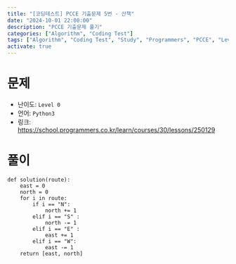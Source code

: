 ```yaml
---
title: "[코딩테스트] PCCE 기출문제 5번 - 산책"
date: "2024-10-01 22:00:00"
description: "PCCE 기출문제 풀기"
categories: ["Algorithm", "Coding Test"]
tags: ["Algorithm", "Coding Test", "Study", "Programmers", "PCCE", "Level 0"]
activate: true
---
```


# 문제

- 난이도: `Level 0`
- 언어: `Python3`
- 링크: https://school.programmers.co.kr/learn/courses/30/lessons/250129

# 풀이

```python:Solution
def solution(route):
    east = 0
    north = 0
    for i in route:
        if i == "N":
            north += 1
        elif i == "S" :
            north -= 1
        elif i == "E" :
            east += 1
        elif i == "W":
            east -= 1
    return [east, north]
```
